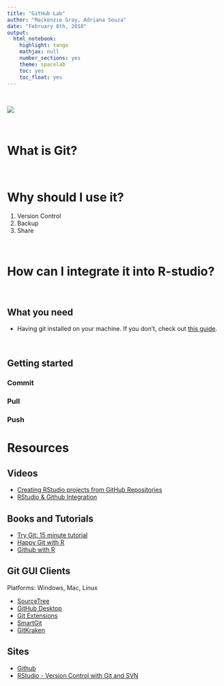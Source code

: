 ```yaml
---
title: "GitHub Lab"
author: "Mackenzie Gray, Adriana Souza"
date: "February 8th, 2018"
output:
  html_notebook:
    highlight: tango
    mathjax: null
    number_sections: yes
    theme: spacelab
    toc: yes
    toc_float: yes
---  
```


\  
\  

![](img/git-hub.png)  

\  
\  

# What is Git?



\  
\  


# Why should I use it?

1. Version Control
2. Backup 
3. Share


\  
\  


# How can I integrate it into R-studio?

\  
\  


## What you need

+ Having git installed on your machine. If you don't, check out [this guide](https://git-scm.com/book/en/v2/Getting-Started-Installing-Git).

\  
\  

## Getting started

### Commit

### Pull

### Push


# Resources

## Videos
+ [Creating RStudio projects from GitHub Repositories](https://www.youtube.com/watch?v=YxZ8J2rqhEM)
+ [RStudio & Github Integration](https://www.youtube.com/watch?v=E2d91v1Twcc)

## Books and Tutorials
+ [Try Git: 15 minute tutorial](https://try.github.io/levels/1/challenges/1)
+ [Happy Git with R](http://happygitwithr.com)
+ [Github with R](https://guides.github.com/activities/hello-world/)

## Git GUI Clients

Platforms: Windows, Mac, Linux

+ [SourceTree](https://www.sourcetreeapp.com)
+ [GitHub Desktop](https://desktop.github.com)
+ [Git Extensions](https://gitextensions.github.io)
+ [SmartGit](https://www.syntevo.net/smartgit/)
+ [GitKraken](https://support.gitkraken.com/start-here/guide)


## Sites
+ [Github](https://github.com)
+ [RStudio - Version Control with Git and SVN](https://support.rstudio.com/hc/en-us/articles/200532077-Version-Control-with-Git-and-SVN)
